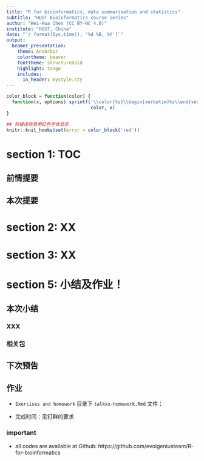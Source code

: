 ```yaml
---
title: "R for bioinformatics, data summarisation and statistics"
subtitle: "HUST Bioinformatics course series"
author: "Wei-Hua Chen (CC BY-NC 4.0)"
institute: "HUST, China"
date: "`r format(Sys.time(), '%d %B, %Y')`"
output: 
  beamer_presentation:
    theme: AnnArbor
    colortheme: beaver
    fonttheme: structurebold
    highlight: tango
    includes:
      in_header: mystyle.sty
---
```


```r
color_block = function(color) {
  function(x, options) sprintf('\\color{%s}\\begin{verbatim}%s\\end{verbatim}',
                               color, x)
}

## 将错误信息用红色字体显示
knitr::knit_hooks$set(error = color_block('red'))
```

# section 1: TOC

## 前情提要

## 本次提要


# section 2: XX



# section 3: XX


# section 5: 小结及作业！

## 本次小结

### XXX



### 相关包


## 下次预告


## 作业

-   ```Exercises and homework``` 目录下 ```talkxx-homework.Rmd``` 文件；

- 完成时间：见钉群的要求

### important
* all codes are available at Github: https://github.com/evolgeniusteam/R-for-bioinformatics
